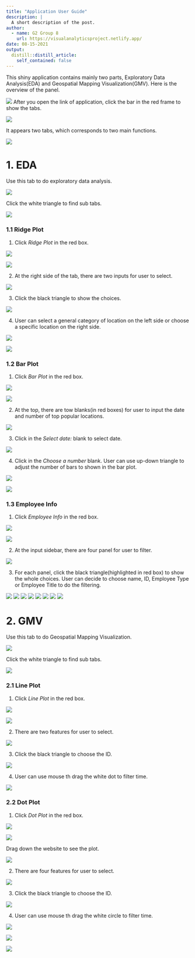 ```yaml
---
title: "Application User Guide"
description: |
  A short description of the post.
author:
  - name: G2 Group 8
    url: https://visualanalyticsproject.netlify.app/
date: 08-15-2021
output:
  distill::distill_article:
    self_contained: false
---
```


This shiny application contains mainly two parts, Exploratory Data Analysis(EDA) and Geospatial Mapping Visualization(GMV). Here is the overview of the panel.

![](screenshot/1.png)
After you open the link of application, click the bar in the red frame to show the tabs.

![](screenshot/2.png)

It appears two tabs, which corresponds to two main functions. 

![](screenshot/3.png)


# 1. EDA

Use this tab to do exploratory data analysis.

![](screenshot/4.png)

Click the white triangle to find sub tabs.

![](screenshot/6.png)

### 1.1 Ridge Plot

1) Click *Ridge Plot* in the red box. 

![](screenshot/7.png)


![](screenshot/8.png)

2) At the right side of the tab, there are two inputs for user to select. 

![](screenshot/9.png)

3) Click the black triangle to show the choices.

![](screenshot/10.png)

4) User can select a general category of location on the left side or choose a specific location on the right side.

![](screenshot/11.png)

![](screenshot/12.png)

### 1.2 Bar Plot

1) Click *Bar Plot* in the red box. 

![](screenshot/13.png)

![](screenshot/14.png)

2) At the top, there are tow blanks(in red boxes) for user to input the date and number of top popular locations.

![](screenshot/15.png)

3) Click in the *Select date:* blank to select date. 

![](screenshot/16.png)

4) Click in the *Choose a number* blank. User can use up-down triangle to adjust the number of bars to shown in the bar plot.

![](screenshot/17.png)

![](screenshot/18.png)

### 1.3 Employee Info

1) Click *Employee Info* in the red box. 

![](screenshot/19.png)

![](screenshot/20.png)

2) At the input sidebar, there are four panel for user to filter.

![](screenshot/21.png)

3) For each panel, click the black triangle(highlighted in red box) to show the whole choices. User can decide to choose name, ID, Employee Type or Employee Title to do the filtering.

![](screenshot/22.png)
![](screenshot/23.png)
![](screenshot/24.png)
![](screenshot/25.png)
![](screenshot/26.png)
![](screenshot/27.png)
![](screenshot/28.png)
![](screenshot/29.png)


# 2. GMV

Use this tab to do Geospatial Mapping Visualization.

![](screenshot/30.png)

Click the white triangle to find sub tabs.

![](screenshot/31.png)

### 2.1 Line Plot

1) Click *Line Plot* in the red box. 

![](screenshot/32.png)

![](screenshot/33.png)

2) There are two features for user to select. 

![](screenshot/34.png)

3) Click the black triangle to choose the ID.

![](screenshot/35.png)

4) User can use mouse th drag the white dot to filter time.

![](screenshot/36.png)

### 2.2 Dot Plot

1) Click *Dot Plot* in the red box.

![](screenshot/37.png)

![](screenshot/38.png)

Drag down the website to see the plot.

![](screenshot/39.png)

2) There are four features for user to select. 

![](screenshot/40.png)

3) Click the black triangle to choose the ID.

![](screenshot/41.png)

4) User can use mouse th drag the white circle to filter time.

![](screenshot/42.png)

![](screenshot/43.png)

![](screenshot/44.png)

